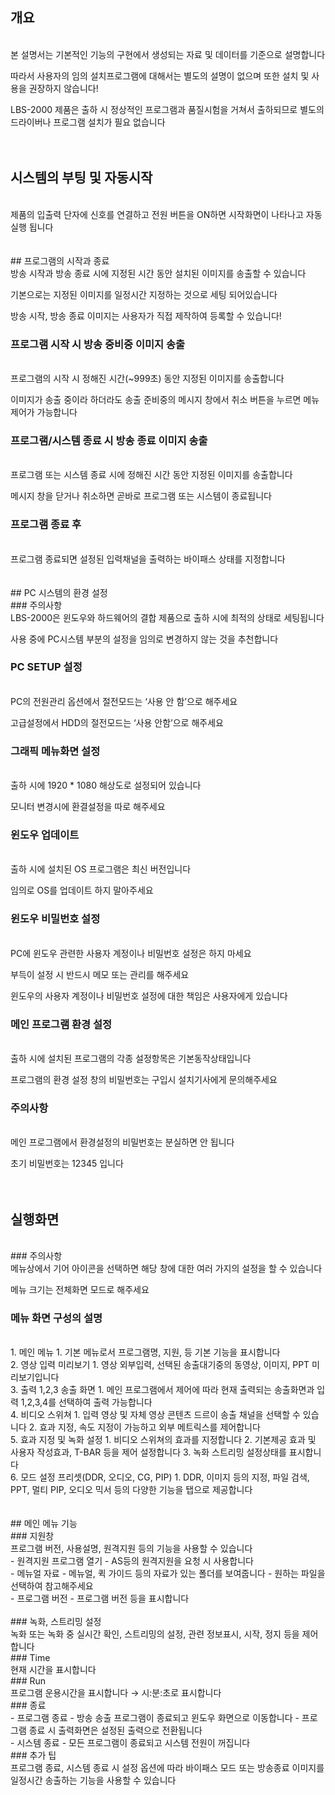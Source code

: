 ## 개요
<br/>
본 설명서는 기본적인 기능의 구현에서 생성되는 자료 및 데이터를 기준으로 설명합니다

따라서 사용자의 임의 설치프로그램에 대해서는 별도의 설명이 없으며 또한 설치 및 사용을 권장하지 않습니다!

LBS-2000 제품은 출하 시 정상적인 프로그램과 품질시험을 거쳐서 출하되므로 별도의 드라이버나 프로그램 설치가 필요 없습니다
<br/>
<br/>
<br/>
## 시스템의 부팅 및 자동시작
<br/>
제품의 입출력 단자에 신호를 연결하고 전원 버튼을 ON하면 시작화면이 나타나고 자동실행 됩니다
<br/>
<br/>
<br/>
## 프로그램의 시작과 종료
<br/>
방송 시작과 방송 종료 시에 지정된 시간 동안 설치된 이미지를 송출할 수 있습니다

기본으로는 지정된 이미지를 일정시간 지정하는 것으로 세팅 되어있습니다

방송 시작, 방송 종료 이미지는 사용자가 직접 제작하여 등록할 수 있습니다!
<br/>
### 프로그램 시작 시 방송 중비중 이미지 송출
<br/>
프로그램의 시작 시 정해진 시간(~999초) 동안 지정된 이미지를 송출합니다

이미지가 송출 중이라 하더라도 송출 준비중의 메시지 창에서 취소 버튼을 누르면 메뉴 제어가 가능합니다
<br/>
### 프로그램/시스템 종료 시 방송 종료 이미지 송출
<br/>
프로그램 또는 시스템 종료 시에 정해진 시간 동안 지정된 이미지를 송출합니다

메시지 창을 닫거나 취소하면 곧바로 프로그램 또는 시스템이 종료됩니다
<br/>
### 프로그램 종료 후
<br/>
프로그램 종료되면 설정된 입력채널을 출력하는 바이패스 상태를 지정합니다
<br/>
<br/>
<br/>
## PC 시스템의 환경 설정
<br/>
### 주의사항
<br/>
LBS-2000은 윈도우와 하드웨어의 결합 제품으로 출하 시에 최적의 상태로 세팅됩니다

사용 중에 PC시스템 부분의 설정을 임의로 변경하지 않는 것을 추천합니다
<br/>
### PC SETUP 설정
<br/>
PC의 전원관리 옵션에서 절전모드는 ‘사용 안 함’으로 해주세요

고급설정에서 HDD의 절전모드는 ‘사용 안함’으로 해주세요
<br/>
### 그래픽 메뉴화면 설정
<br/>
출하 시에 1920 * 1080 해상도로 설정되어 있습니다

모니터 변경시에 환결설정을 따로 해주세요
<br/>
### 윈도우 업데이트
<br/>
출하 시에 설치된 OS 프로그램은 최신 버전입니다

임의로 OS를 업데이트 하지 말아주세요
<br/>
### 윈도우 비밀번호 설정
<br/>
PC에 윈도우 관련한 사용자 계정이나 비밀번호 설정은 하지 마세요

부득이 설정 시 반드시 메모 또는 관리를 해주세요

윈도우의 사용자 계정이나 비밀번호 설정에 대한 책임은 사용자에게 있습니다
<br/>
### 메인 프로그램 환경 설정
<br/>
출하 시에 설치된 프로그램의 각종 설정항목은 기본동작상태입니다

프로그램의 환경 설정 창의 비밀번호는 구입시 설치기사에게 문의해주세요
<br/>
### 주의사항
<br/>
메인 프로그램에서 환경설정의 비밀번호는 분실하면 안 됩니다

초기 비밀번호는 12345 입니다
<br/>
<br/>
<br/>
## 실행화면
<br/>
### 주의사항
<br/>
메뉴상에서 기어 아이콘을 선택하면 해당 창에 대한 여러 가지의 설정을 할 수 있습니다

메뉴 크기는 전체화면 모드로 해주세요
<br/>
### 메뉴 화면 구성의 설명
<br/>
1. 메인 메뉴
    1. 기본 메뉴로서 프로그램명, 지원, 등 기본 기능을 표시합니다
<br/>
2. 영상 입력 미리보기
    1. 영상 외부입력, 선택된 송출대기중의 동영상, 이미지, PPT 미리보기입니다
<br/>
3. 출력 1,2,3 송출 화면
    1. 메인 프로그램에서 제어에 따라 현재 출력되는 송출화면과 입력 1,2,3,4를 선택하여 출력 가능합니다
<br/>
4. 비디오 스위쳐
    1. 입력 영상 및 자체 영상 콘텐츠 드르이 송출 채널을 선택할 수 있습니다
    2. 효과 지정, 속도 지정이 가능하고 외부 메트릭스를 제어합니다
<br/>
5. 효과 지정 및 녹화 설정
    1. 비디오 스위쳐의 효과를 지정합니다
    2. 기본제공 효과 및 사용자 작성효과, T-BAR 등을 제어 설정합니다
    3. 녹화 스트리밍 설정상태를 표시합니다
<br/>
6. 모드 설정 프리셋(DDR, 오디오, CG, PIP)
    1. DDR, 이미지 등의 지정, 파일 검색, PPT, 멀티 PIP, 오디오 믹서 등의 다양한 기능을 탭으로 제공합니다

<br/>
<br/>
<br/>
## 메인 메뉴 기능
<br/>
### 지원창
<br/>
프로그램 버전, 사용설명, 원격지원 등의 기능을 사용할 수 있습니다
<br/>
- 원격지원 프로그램 열기
    - AS등의 원격지원을 요청 시 사용합니다
<br/>
- 메뉴얼 자료
    - 메뉴얼, 퀵 가이드 등의 자료가 있는 폴더를 보여줍니다
    - 원하는 파일을 선택하여 참고해주세요
<br/>
- 프로그램 버전
    - 프로그램 버전 등을 표시합니다
<br/>
<br/>
### 녹화, 스트리밍 설정
<br/>
녹화 또는 녹화 중 실시간 확인, 스트리밍의 설정, 관련 정보표시, 시작, 정지 등을 제어합니다
<br/>
### Time
<br/>
현재 시간을 표시합니다
<br/>
### Run
<br/>
프로그램 운용시간을 표시합니다 → 시:분:초로 표시합니다
<br/>
### 종료
<br/>
- 프로그램 종료
    - 방송 송출 프로그램이 종료되고 윈도우 화면으로 이동합니다
    - 프로그램 종료 시 출력화면은 설정된 출력으로 전환됩니다
<br/>
- 시스템 종료
    - 모든 프로그램이 종료되고 시스템 전원이 꺼집니다
<br/>
### 추가 팁
<br/>
프로그램 종료, 시스템 종료 시 설정 옵션에 따라 바이패스 모드 또는 방송종료 이미지를 일정시간 송출하는 기능을 사용할 수 있습니다
<br/>
<br/>
<br/>
<br/>
<br/>
<br/>